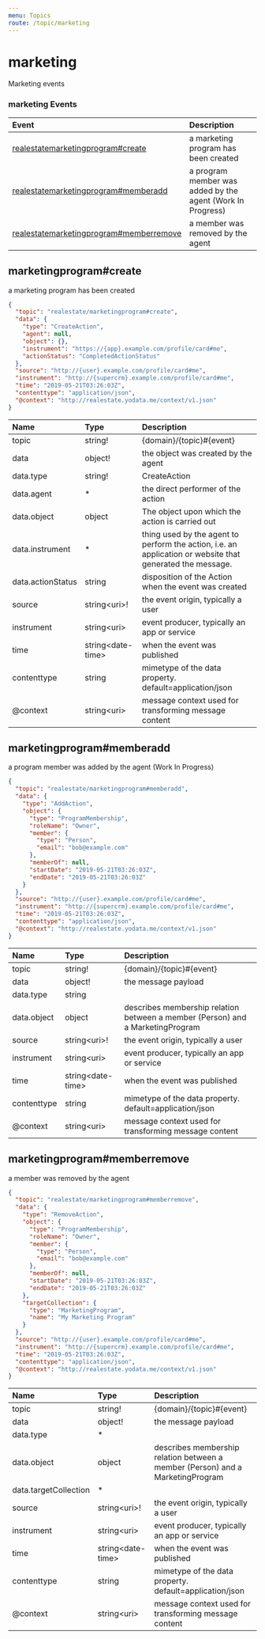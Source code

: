 ```yaml
---
menu: Topics
route: /topic/marketing
---
```

# marketing

Marketing events


### marketing Events

| Event | Description |
| :---- | :---------- |
| [realestatemarketingprogram#create](#marketingprogram#create) | a marketing program has been created |
| [realestatemarketingprogram#memberadd](#marketingprogram#memberadd) | a program member was added by the agent (Work In Progress) |
| [realestatemarketingprogram#memberremove](#marketingprogram#memberremove) | a member was removed by the agent |


## marketingprogram#create

a marketing program has been created


```json
{
  "topic": "realestate/marketingprogram#create",
  "data": {
    "type": "CreateAction",
    "agent": null,
    "object": {},
    "instrument": "https://{app}.example.com/profile/card#me",
    "actionStatus": "CompletedActionStatus"
  },
  "source": "http://{user}.example.com/profile/card#me",
  "instrument": "http://{supercrm}.example.com/profile/card#me",
  "time": "2019-05-21T03:26:03Z",
  "contenttype": "application/json",
  "@context": "http://realestate.yodata.me/context/v1.json"
}
```


| Name | Type | Description |
|:-----| :--- | :---------- |
| topic | string! | {domain}/{topic}#{event}  |
| data | object! | the object was created by the agent  |
| data.type | string! | CreateAction  |
| data.agent | * | the direct performer of the action  |
| data.object | object | The object upon which the action is carried out  |
| data.instrument | * | thing used by the agent to perform the action, i.e. an application or website that generated the message.  |
| data.actionStatus | string | disposition of the Action when the event was created  |
| source | string&lt;uri&gt;! | the event origin, typically a user  |
| instrument | string&lt;uri&gt; | event producer, typically an app or service  |
| time | string&lt;date-time&gt; | when the event was published  |
| contenttype | string | mimetype of the data property.  default=application/json  |
| @context | string&lt;uri&gt; | message context used for transforming message content  |


## marketingprogram#memberadd

a program member was added by the agent (Work In Progress)


```json
{
  "topic": "realestate/marketingprogram#memberadd",
  "data": {
    "type": "AddAction",
    "object": {
      "type": "ProgramMembership",
      "roleName": "Owner",
      "member": {
        "type": "Person",
        "email": "bob@example.com"
      },
      "memberOf": null,
      "startDate": "2019-05-21T03:26:03Z",
      "endDate": "2019-05-21T03:26:03Z"
    }
  },
  "source": "http://{user}.example.com/profile/card#me",
  "instrument": "http://{supercrm}.example.com/profile/card#me",
  "time": "2019-05-21T03:26:03Z",
  "contenttype": "application/json",
  "@context": "http://realestate.yodata.me/context/v1.json"
}
```


| Name | Type | Description |
|:-----| :--- | :---------- |
| topic | string! | {domain}/{topic}#{event}  |
| data | object! | the message payload  |
| data.type | string |   |
| data.object | object | describes membership relation between a member (Person) and a MarketingProgram  |
| source | string&lt;uri&gt;! | the event origin, typically a user  |
| instrument | string&lt;uri&gt; | event producer, typically an app or service  |
| time | string&lt;date-time&gt; | when the event was published  |
| contenttype | string | mimetype of the data property.  default=application/json  |
| @context | string&lt;uri&gt; | message context used for transforming message content  |


## marketingprogram#memberremove

a member was removed by the agent


```json
{
  "topic": "realestate/marketingprogram#memberremove",
  "data": {
    "type": "RemoveAction",
    "object": {
      "type": "ProgramMembership",
      "roleName": "Owner",
      "member": {
        "type": "Person",
        "email": "bob@example.com"
      },
      "memberOf": null,
      "startDate": "2019-05-21T03:26:03Z",
      "endDate": "2019-05-21T03:26:03Z"
    },
    "targetCollection": {
      "type": "MarketingProgram",
      "name": "My Marketing Program"
    }
  },
  "source": "http://{user}.example.com/profile/card#me",
  "instrument": "http://{supercrm}.example.com/profile/card#me",
  "time": "2019-05-21T03:26:03Z",
  "contenttype": "application/json",
  "@context": "http://realestate.yodata.me/context/v1.json"
}
```


| Name | Type | Description |
|:-----| :--- | :---------- |
| topic | string! | {domain}/{topic}#{event}  |
| data | object! | the message payload  |
| data.type | * |   |
| data.object | object | describes membership relation between a member (Person) and a MarketingProgram  |
| data.targetCollection | * |   |
| source | string&lt;uri&gt;! | the event origin, typically a user  |
| instrument | string&lt;uri&gt; | event producer, typically an app or service  |
| time | string&lt;date-time&gt; | when the event was published  |
| contenttype | string | mimetype of the data property.  default=application/json  |
| @context | string&lt;uri&gt; | message context used for transforming message content  |


